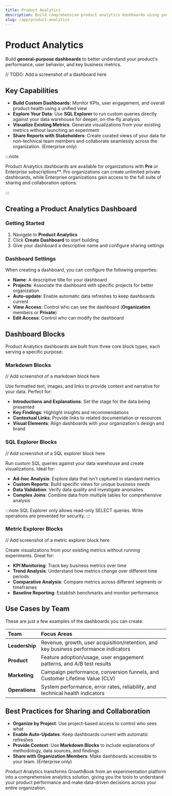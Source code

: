 ```yaml
---
title: Product Analytics
description: Build comprehensive product analytics dashboards using your existing GrowthBook data. Create custom reports, visualizations, and insights without leaving the platform.
slug: /app/product-analytics
---
```



# Product Analytics

Build **general-purpose dashboards** to better understand your product's performance, user behavior, and key business metrics.

// TODO: Add a screenshot of a dashboard here

## Key Capabilities

- **Build Custom Dashboards:** Monitor KPIs, user engagement, and overall product health using a unified view
- **Explore Your Data**: Use **SQL Explorer** to run custom queries directly against your data warehouse for deeper, on-the-fly analysis
- **Visualize Existing Metrics**: Generate visualizations from your existing metrics without launching an experiment
- **Share Reports with Stakeholders**: Create curated views of your data for non-technical team members and collaborate seamlessly across the organization. (Enterprise only)

:::note

Product Analytics dashboards are available for organizations with **Pro** or Enterprise subscriptions**. Pro organizations can create unlimited private dashboards, while Enterprise organizations gain access to the full suite of sharing and collaboration options.

:::

## Creating a Product Analytics Dashboard

### Getting Started

1. Navigate to **Product Analytics**
2. Click **Create Dashboard** to start building
3. Give your dashboard a descriptive name and configure sharing settings

### Dashboard Settings

When creating a dashboard, you can configure the following properties:

- **Name**: A descriptive title for your dashboard
- **Projects**: Associate the dashboard with specific projects for better organization
- **Auto-update**: Enable automatic data refreshes to keep dashboards current
- **View Access**: Control who can see the dashboard (**Organization** members or **Private**)
- **Edit Access**: Control who can modify the dashboard

## Dashboard Blocks

Product Analytics dashboards are built from three core block types, each serving a specific purpose:

### Markdown Blocks

// Add screenshot of a markdown block here

Use formatted text, images, and links to provide context and narrative for your data. Perfect for:

- **Introductions and Explanations**: Set the stage for the data being presented
- **Key Findings**: Highlight insights and recommendations
- **Contextual Links**: Provide links to related documentation or resources
- **Visual Elements**: Align dashboards with your organization's design and brand

### SQL Explorer Blocks

// Add screenshot of a SQL explorer block here

Run custom SQL queries against your data warehouse and create visualizations. Ideal for:

- **Ad-hoc Analysis**: Explore data that isn't captured in standard metrics
- **Custom Reports**: Build specific views for unique business needs
- **Data Validation**: Verify data quality and investigate anomalies
- **Complex Joins**: Combine data from multiple tables for comprehensive analysis

:::note
SQL Explorer only allows read-only SELECT queries. Write operations are prevented for security.
:::

### Metric Explorer Blocks

// Add screenshot of a metric explorer block here

Create visualizations from your existing metrics without running experiments. Great for:

- **KPI Monitoring**: Track key business metrics over time
- **Trend Analysis**: Understand how metrics change over different time periods
- **Comparative Analysis**: Compare metrics across different segments or timeframes
- **Baseline Reporting**: Establish benchmarks and monitor performance

## Use Cases by Team

These are just a few examples of the dashboards you can create:

| Team | Focus Areas |
| :--- | :--- |
| **Leadership** | Revenue, growth, user acquisition/retention, and key business performance indicators |
| **Product** | Feature adoption/usage, user engagement patterns, and A/B test results |
| **Marketing** | Campaign performance, conversion funnels, and Customer Lifetime Value (CLV) |
| **Operations** | System performance, error rates, reliability, and technical health indicators |

## Best Practices for Sharing and Collaboration

- **Organize by Project**: Use project-based access to control who sees what
- **Enable Auto-Updates**: Keep dashboards current with automatic refreshes
- **Provide Context**: Use **Markdown Blocks** to include explanations of methodology, data sources, and findings.
- **Share with Organization Members**: Make dashboards accessible to your team. (Enterprise only)

Product Analytics transforms GrowthBook from an experimentation platform into a comprehensive analytics solution, giving you the tools to understand your product performance and make data-driven decisions across your entire organization.
